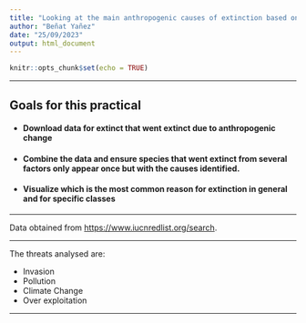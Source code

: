 ```yaml
---
title: "Looking at the main anthropogenic causes of extinction based on the IUCN Red List"
author: "Beñat Yañez"
date: "25/09/2023"
output: html_document
---
```


```r
knitr::opts_chunk$set(echo = TRUE)
```

***

## Goals for this practical

* #### Download data for extinct that went extinct due to anthropogenic change
* #### Combine the data and ensure species that went extinct from several factors only appear once but with the causes identified.
* #### Visualize which is the most common reason for extinction in general and for specific classes

***

Data obtained from <https://www.iucnredlist.org/search>.

***

The threats analysed are:

- Invasion
- Pollution
- Climate Change
- Over exploitation

***